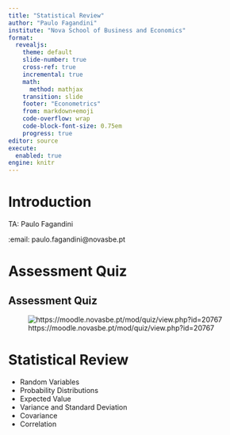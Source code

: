 ```yaml
---
title: "Statistical Review"
author: "Paulo Fagandini"
institute: "Nova School of Business and Economics"
format: 
  revealjs:
    theme: default
    slide-number: true
    cross-ref: true
    incremental: true
    math: 
      method: mathjax
    transition: slide
    footer: "Econometrics"
    from: markdown+emoji
    code-overflow: wrap
    code-block-font-size: 0.75em
    progress: true
editor: source
execute:
  enabled: true
engine: knitr
---
```


# Introduction

TA: Paulo Fagandini

:email: paulo.fagandini@novasbe.pt

# Assessment Quiz

## Assessment Quiz

![https://moodle.novasbe.pt/mod/quiz/view.php?id=20767](qr-code.svg)

# Statistical Review

* Random Variables
* Probability Distributions
* Expected Value
* Variance and Standard Deviation
* Covariance
* Correlation
